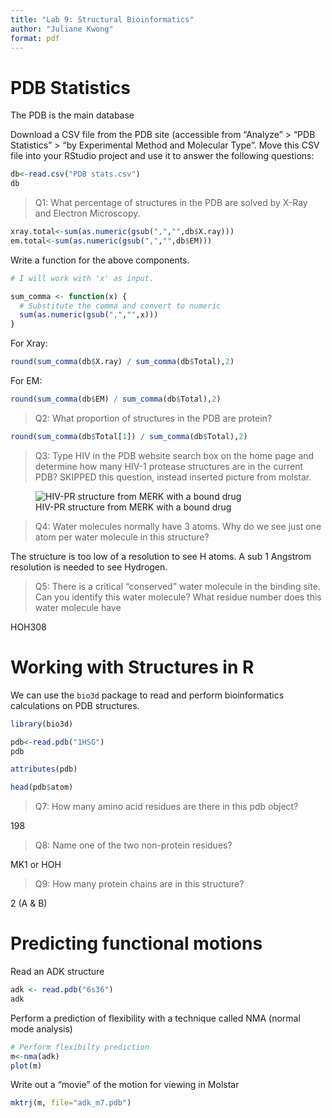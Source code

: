 ```yaml
---
title: "Lab 9: Structural Bioinformatics"
author: "Juliane Kwong"
format: pdf
---
```


# PDB Statistics

The PDB is the main database 

Download a CSV file from the PDB site (accessible from “Analyze” > “PDB Statistics” > “by Experimental Method and Molecular Type”. Move this CSV file into your RStudio project and use it to answer the following questions:

```r
db<-read.csv("PDB stats.csv")
db
```

> Q1: What percentage of structures in the PDB are solved by X-Ray and Electron Microscopy.

```r
xray.total<-sum(as.numeric(gsub(",","",db$X.ray)))
em.total<-sum(as.numeric(gsub(",","",db$EM)))
```

Write a function for the above components.
```r
# I will work with 'x' as input.

sum_comma <- function(x) {
  # Substitute the comma and convert to numeric
  sum(as.numeric(gsub(",","",x)))
}

```

For Xray:
```r
round(sum_comma(db$X.ray) / sum_comma(db$Total),2)
```

For EM:
```r
round(sum_comma(db$EM) / sum_comma(db$Total),2)
```

> Q2: What proportion of structures in the PDB are protein?

```r
round(sum_comma(db$Total[1]) / sum_comma(db$Total),2)
```

> Q3: Type HIV in the PDB website search box on the home page and determine how many HIV-1 protease structures are in the current PDB? SKIPPED this question, instead inserted picture from molstar.

![HIV-PR structure from MERK with a bound drug](1HSG.png)

> Q4: Water molecules normally have 3 atoms. Why do we see just one atom per water molecule in this structure?

The structure is too low of a resolution to see H atoms. A sub 1 Angstrom resolution is needed to see Hydrogen.

>Q5: There is a critical “conserved” water molecule in the binding site. Can you identify this water molecule? What residue number does this water molecule have

HOH308

# Working with Structures in R

We can use the `bio3d` package to read and perform bioinformatics calculations on PDB structures.

```r
library(bio3d)

pdb<-read.pdb("1HSG")
pdb
```

```r
attributes(pdb)
```

```r
head(pdb$atom)
```

> Q7: How many amino acid residues are there in this pdb object? 

198

> Q8: Name one of the two non-protein residues? 

MK1 or HOH

> Q9: How many protein chains are in this structure? 

2 (A & B)


# Predicting functional motions

Read an ADK structure
```r
adk <- read.pdb("6s36")
adk
```

Perform a prediction of flexibility with a technique called NMA (normal mode analysis)

```r
# Perform flexibilty prediction 
m<-nma(adk)
plot(m)
```
Write out a "movie" of the motion for viewing in Molstar
```r
mktrj(m, file="adk_m7.pdb")
```











